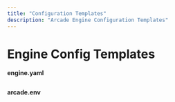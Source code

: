 ```yaml
---
title: "Configuration Templates"
description: "Arcade Engine Configuration Templates"
---
```



# Engine Config Templates

**engine.yaml**
```yaml file=<rootDir>/examples/code/home/configuration/engine/config_template.yaml

```

**arcade.env**
```bash file=<rootDir>/examples/code/home/configuration/engine/arcade.sh

```
